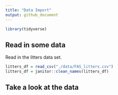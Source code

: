 ```yaml
---
title: "Data Import"
output: github_document
---
```


```r
library(tidyverse)
```

## Read in some data

Read in the litters data set.

```r
litters_df = read_csv("./data/FAS_litters.csv")
litters_df = janitor::clean_names(litters_df)
```

## Take a look at the data

